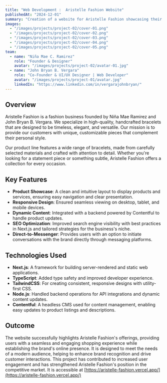 ```yaml
---
title: "Web Development :  Aristelle Fashion Website"
publishedAt: "2024-12-01"
summary: "Creation of a website for Aristelle Fashion showcasing their handcrafted, customizable bracelets, developed using Next.js, React, TailwindCSS, and Contentful."
images:
  - "/images/projects/project-02/cover-01.png"
  - "/images/projects/project-02/cover-02.png"
  - "/images/projects/project-02/cover-03.png"
  - "/images/projects/project-02/cover-04.png"
  - "/images/projects/project-02/cover-05.png"
team:
  - name: "Niña Mae C. Ramirez"
    role: "Founder & Designer"
    avatar: "/images/projects/project-02/avatar-01.jpg"
  - name: "John Bryan B. Vergara"
    role: "Co-Founder & UI/UX Designer | Web Developer"
    avatar: "/images/projects/project-01/avatar.jpg"
    linkedIn: "https://www.linkedin.com/in/vergarajohnbryan/"
---
```


## Overview

Aristelle Fashion is a fashion business founded by Niña Mae Ramirez and John Bryan B. Vergara. We specialize in high-quality, handcrafted bracelets that are designed to be timeless, elegant, and versatile. Our mission is to provide our customers with unique, customizable pieces that complement their personal style.

Our product line features a wide range of bracelets, made from carefully selected materials and crafted with attention to detail. Whether you're looking for a statement piece or something subtle, Aristelle Fashion offers a collection for every occasion.

## Key Features

- **Product Showcase**: A clean and intuitive layout to display products and services, ensuring easy navigation and clear presentation.
- **Responsive Design**: Ensured seamless viewing on desktop, tablet, and mobile devices.
- **Dynamic Content**: Integrated with a backend powered by Contentful to handle product updates.
- **SEO Optimization**: Improved search engine visibility with best practices in Next.js and tailored strategies for the business's niche.
- **Direct-to-Messenger**: Provides users with an option to initiate conversations with the brand directly through messaging platforms.

## Technologies Used

- **Next.js**: A framework for building server-rendered and static web applications.
- **TypeScript**: Added type safety and improved developer experience.
- **TailwindCSS**: For creating consistent, responsive designs with utility-first CSS.
- **Node.js**: Handled backend operations for API integrations and dynamic content updates.
- **Contentful**: A headless CMS used for content management, enabling easy updates to product listings and descriptions.

## Outcome

The website successfully highlights Aristelle Fashion's offerings, providing users with a seamless and engaging shopping experience while establishing the brand's online presence. It is designed to meet the needs of a modern audience, helping to enhance brand recognition and drive customer interactions. This project has contributed to increased user engagement and has strengthened Aristelle Fashion's position in the competitive market. It is accessible at [https://aristelle-fashion.vercel.app/](https://aristelle-fashion.vercel.app/)
